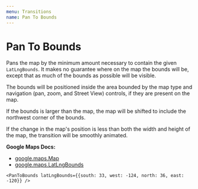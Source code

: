 ```yaml
---
menu: Transitions
name: Pan To Bounds
---
```



# Pan To Bounds

Pans the map by the minimum amount necessary to contain the given `LatLngBounds`.
It makes no guarantee where on the map the bounds will be, except that as much of the bounds as possible will be visible.

The bounds will be positioned inside the area bounded by the map type and navigation (pan, zoom, and Street View) controls, if they are present on the map.

If the bounds is larger than the map, the map will be shifted to include the northwest corner of the bounds.

If the change in the map's position is less than both the width and height of the map, the transition will be smoothly animated.

**Google Maps Docs:**
* [google.maps.Map](https://developers.google.com/maps/documentation/javascript/reference#Map)
* [google.maps.LatLngBounds](https://developers.google.com/maps/documentation/javascript/3.exp/reference#LatLngBounds)

<Playground>
  <GoogleMap
    zoom={8}
    maps={google.maps}
    style={{ height: '320px' }}
    center={{ lat: 36.964, lng: -122.015 }}
  >
    <Marker position={{ lat: 36, lng: -122 }} />
    <Marker position={{ lat: 34, lng: -120 }} />
    <Marker position={{ lat: 33, lng: -124 }} />

    <PanToBounds latLngBounds={{south: 33, west: -124, north: 36, east: -120}} />
  </GoogleMap>
</Playground>

<PropsTable of={PanToBounds} />
